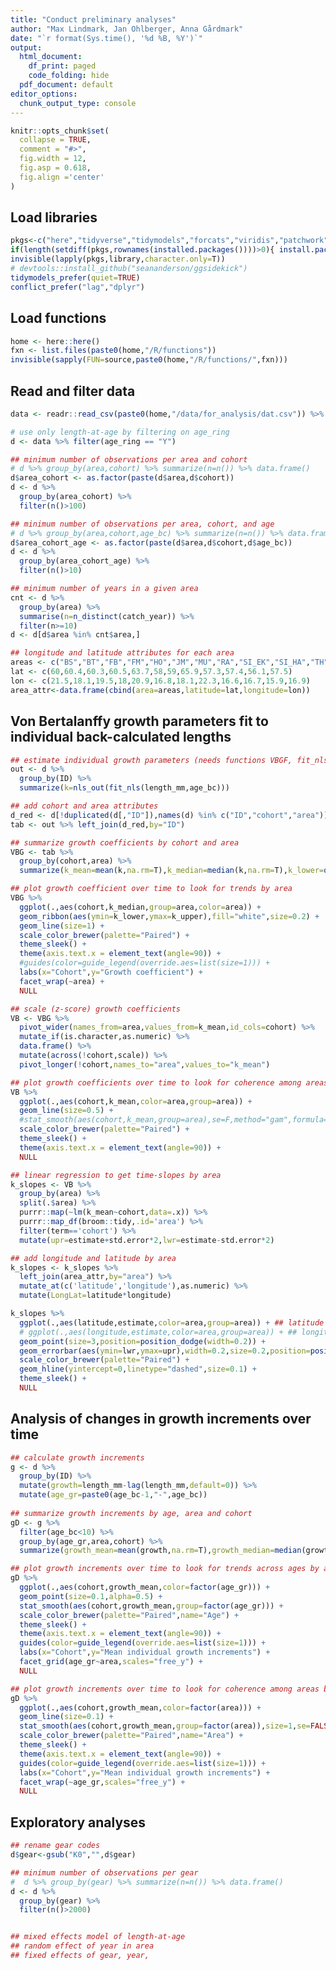 ```yaml
---
title: "Conduct preliminary analyses"
author: "Max Lindmark, Jan Ohlberger, Anna Gårdmark"
date: "`r format(Sys.time(), '%d %B, %Y')`"
output:
  html_document:
    df_print: paged
    code_folding: hide
  pdf_document: default
editor_options: 
  chunk_output_type: console
---
```


```r
knitr::opts_chunk$set(
  collapse = TRUE,
  comment = "#>",
  fig.width = 12,
  fig.asp = 0.618,
  fig.align ='center'
)
```

## Load libraries

```r

pkgs<-c("here","tidyverse","tidymodels","forcats","viridis","patchwork","tibble", "minpack.lm","stringr","ggsidekick","conflicted") ## minpack.lm if using nlsLM()
if(length(setdiff(pkgs,rownames(installed.packages())))>0){ install.packages(setdiff(pkgs,rownames(installed.packages())),dependencies=T)}
invisible(lapply(pkgs,library,character.only=T))
# devtools::install_github("seananderson/ggsidekick")
tidymodels_prefer(quiet=TRUE)
conflict_prefer("lag","dplyr")

```

## Load functions

```r

home <- here::here()
fxn <- list.files(paste0(home,"/R/functions"))
invisible(sapply(FUN=source,paste0(home,"/R/functions/",fxn)))

```


## Read and filter data

```r

data <- readr::read_csv(paste0(home,"/data/for_analysis/dat.csv")) %>% dplyr::select(-...1)

# use only length-at-age by filtering on age_ring
d <- data %>% filter(age_ring == "Y")

## minimum number of observations per area and cohort
# d %>% group_by(area,cohort) %>% summarize(n=n()) %>% data.frame()
d$area_cohort <- as.factor(paste(d$area,d$cohort))
d <- d %>%
  group_by(area_cohort) %>% 
  filter(n()>100)

## minimum number of observations per area, cohort, and age
# d %>% group_by(area,cohort,age_bc) %>% summarize(n=n()) %>% data.frame()
d$area_cohort_age <- as.factor(paste(d$area,d$cohort,d$age_bc))
d <- d %>%
  group_by(area_cohort_age) %>% 
  filter(n()>10)

## minimum number of years in a given area
cnt <- d %>%                    
  group_by(area) %>%
  summarise(n=n_distinct(catch_year)) %>%
  filter(n>=10)
d <- d[d$area %in% cnt$area,]

## longitude and latitude attributes for each area
areas <- c("BS","BT","FB","FM","HO","JM","MU","RA","SI_EK","SI_HA","TH","VN")
lat <- c(60,60.4,60.3,60.5,63.7,58,59,65.9,57.3,57.4,56.1,57.5)
lon <- c(21.5,18.1,19.5,18,20.9,16.8,18.1,22.3,16.6,16.7,15.9,16.9)
area_attr<-data.frame(cbind(area=areas,latitude=lat,longitude=lon))

```

## Von Bertalanffy growth parameters fit to individual back-calculated lengths

```r

## estimate individual growth parameters (needs functions VBGF, fit_nls, nls_out)
out <- d %>% 
  group_by(ID) %>% 
  summarize(k=nls_out(fit_nls(length_mm,age_bc)))

## add cohort and area attributes
d_red <- d[!duplicated(d[,"ID"]),names(d) %in% c("ID","cohort","area")]
tab <- out %>% left_join(d_red,by="ID")

## summarize growth coefficients by cohort and area
VBG <- tab %>%
  group_by(cohort,area) %>%
  summarize(k_mean=mean(k,na.rm=T),k_median=median(k,na.rm=T),k_lower=quantile(k,prob=0.05,na.rm=T), k_upper=quantile(k,prob=0.95,na.rm=T))

## plot growth coefficient over time to look for trends by area
VBG %>%
  ggplot(.,aes(cohort,k_median,group=area,color=area)) +
  geom_ribbon(aes(ymin=k_lower,ymax=k_upper),fill="white",size=0.2) +
  geom_line(size=1) +
  scale_color_brewer(palette="Paired") +
  theme_sleek() +
  theme(axis.text.x = element_text(angle=90)) +
  #guides(color=guide_legend(override.aes=list(size=1))) +
  labs(x="Cohort",y="Growth coefficient") +
  facet_wrap(~area) +
  NULL

## scale (z-score) growth coefficients
VB <- VBG %>% 
  pivot_wider(names_from=area,values_from=k_mean,id_cols=cohort) %>%
  mutate_if(is.character,as.numeric) %>% 
  data.frame() %>%
  mutate(across(!cohort,scale)) %>%
  pivot_longer(!cohort,names_to="area",values_to="k_mean") 

## plot growth coefficients over time to look for coherence among areas
VB %>%
  ggplot(.,aes(cohort,k_mean,color=area,group=area)) +
  geom_line(size=0.5) +
  #stat_smooth(aes(cohort,k_mean,group=area),se=F,method="gam",formula=y~s(x,k=3)) +
  scale_color_brewer(palette="Paired") +
  theme_sleek() +
  theme(axis.text.x = element_text(angle=90)) +
  NULL

## linear regression to get time-slopes by area
k_slopes <- VB %>%
  group_by(area) %>%
  split(.$area) %>%
  purrr::map(~lm(k_mean~cohort,data=.x)) %>%
  purrr::map_df(broom::tidy,.id='area') %>%
  filter(term=='cohort') %>% 
  mutate(upr=estimate+std.error*2,lwr=estimate-std.error*2)

## add longitude and latitude by area
k_slopes <- k_slopes %>% 
  left_join(area_attr,by="area") %>%
  mutate_at(c('latitude','longitude'),as.numeric) %>%
  mutate(LongLat=latitude*longitude)

k_slopes %>%
  ggplot(.,aes(latitude,estimate,color=area,group=area)) + ## latitude
  # ggplot(.,aes(longitude,estimate,color=area,group=area)) + ## longitude
  geom_point(size=3,position=position_dodge(width=0.2)) +
  geom_errorbar(aes(ymin=lwr,ymax=upr),width=0.2,size=0.2,position=position_dodge(width=0.2)) +
  scale_color_brewer(palette="Paired") +
  geom_hline(yintercept=0,linetype="dashed",size=0.1) + 
  theme_sleek() +
  NULL

```

## Analysis of changes in growth increments over time

```r

## calculate growth increments 
g <- d %>%
  group_by(ID) %>%
  mutate(growth=length_mm-lag(length_mm,default=0)) %>%
  mutate(age_gr=paste0(age_bc-1,"-",age_bc))
  
## summarize growth increments by age, area and cohort
gD <- g %>%
  filter(age_bc<10) %>%
  group_by(age_gr,area,cohort) %>%
  summarize(growth_mean=mean(growth,na.rm=T),growth_median=median(growth,na.rm=T), growth_lower=quantile(growth,prob=0.05,na.rm=T),growth_upper=quantile(growth,prob=0.95,na.rm=T))

## plot growth increments over time to look for trends across ages by area
gD %>%
  ggplot(.,aes(cohort,growth_mean,color=factor(age_gr))) + 
  geom_point(size=0.1,alpha=0.5) + 
  stat_smooth(aes(cohort,growth_mean,group=factor(age_gr))) +
  scale_color_brewer(palette="Paired",name="Age") +
  theme_sleek() +
  theme(axis.text.x = element_text(angle=90)) +
  guides(color=guide_legend(override.aes=list(size=1))) +
  labs(x="Cohort",y="Mean individual growth increments") +
  facet_grid(age_gr~area,scales="free_y") +
  NULL

## plot growth increments over time to look for coherence among areas by age
gD %>%
  ggplot(.,aes(cohort,growth_mean,color=factor(area))) + 
  geom_line(size=0.1) + 
  stat_smooth(aes(cohort,growth_mean,group=factor(area)),size=1,se=FALSE,method="gam", formula=y~s(x,k=4)) +
  scale_color_brewer(palette="Paired",name="Area") +
  theme_sleek() +
  theme(axis.text.x = element_text(angle=90)) +
  guides(color=guide_legend(override.aes=list(size=1))) +
  labs(x="Cohort",y="Mean individual growth increments") +
  facet_wrap(~age_gr,scales="free_y") +
  NULL

```

## Exploratory analyses

```r

## rename gear codes
d$gear<-gsub("K0","",d$gear)

## minimum number of observations per gear
#  d %>% group_by(gear) %>% summarize(n=n()) %>% data.frame()
d <- d %>%
  group_by(gear) %>% 
  filter(n()>2000)


## mixed effects model of length-at-age 
## random effect of year in area 
## fixed effects of gear, year,  


```
